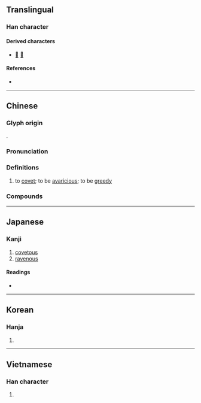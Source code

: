 {{character info}}
==Translingual==

===Han character===
{{Han char|rn=38|rad=女|as=08|sn=11|four=44404|canj=DDV|ids=⿱林女}}

====Derived characters====
* [[𠼖]] [[漤]]

====References====
* {{Han ref|kx=0265.190|dkj=06436|dj=0532.170|hdz=21056.080|uh=5A6A|ud=23146|bh=B0FD|bd=45309}}

----

==Chinese==
{{zh-forms|alt=惏}}

===Glyph origin===
{{Han etym}}
{{Han compound|林|女|c1=p|c2=s|t2=woman|ls=psc}}.

===Pronunciation===
{{zh-pron
|m=lán
|c=laam4
|mc=y
|oc=y
|cat=v
}}

===Definitions===
{{zh-hanzi}}

# to [[covet]]; to be [[avaricious]]; to be [[greedy]]

===Compounds===
{{zh-der|多婪|婪尾酒|婪索|婪酣|菴婪|貪婪|貪婪無厭}}

----

==Japanese==

===Kanji===
{{ja-kanji|grade=|rs=女08}}

# [[covetous]]
# [[ravenous]]

====Readings====
* {{ja-readings
|goon=らん
|kanon=らん
|on=りん
|kun=むさぼ-る
}}

----

==Korean==

===Hanja===
{{ko-hanja|hangeul=람|rv=ram|mr=ram}}

# {{rfdef|ko|sort=女08}}

----

==Vietnamese==
{{rfc|vi}}

===Han character===
{{vi-hantu|lam}}

# {{rfdef|vi}}